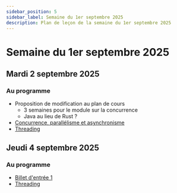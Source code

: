 ```yaml
---
sidebar_position: 5
sidebar_label: Semaine du 1er septembre 2025
description: Plan de leçon de la semaine du 1er septembre 2025
---
```


# Semaine du 1er septembre 2025

## Mardi 2 septembre 2025

### Au programme

- Proposition de modification au plan de cours
    - 3 semaines pour le module sur la concurrence
    - Java au lieu de Rust ?
- [Concurrence, parallélisme et asynchronisme](https://archambaultv-prof.github.io/programmation-python/docs/advanced/concurrence.mdx/intro)
- [Threading](https://archambaultv-prof.github.io/programmation-python/docs/category/threading)

## Jeudi 4 septembre 2025

### Au programme

- [Billet d'entrée 1](../evaluations/billet_entree_1.mdx)
- [Threading](https://archambaultv-prof.github.io/programmation-python/docs/category/threading)
